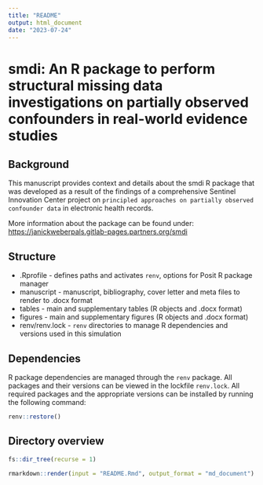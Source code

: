```yaml
---
title: "README"
output: html_document
date: "2023-07-24"
---
```


# smdi: An R package to perform structural missing data investigations on partially observed confounders in real-world evidence studies

## Background

This manuscript provides context and details about the smdi R package that was developed as a result of the findings of a comprehensive Sentinel Innovation Center project on `principled approaches on partially observed confounder data` in electronic health records.

More information about the package can be found under:
<https://janickweberpals.gitlab-pages.partners.org/smdi>

## Structure

-   .Rprofile - defines paths and activates `renv`, options for Posit R package manager
-   manuscript - manuscript, bibliography, cover letter and meta files to render to .docx format
-   tables - main and supplementary tables (R objects and .docx format)
-   figures - main and supplementary figures (R objects and .docx format)
-   renv/renv.lock - `renv` directories to manage R dependencies and versions used in this simulation

## Dependencies

R package dependencies are managed through the `renv` package. All packages and their versions can be viewed in the lockfile `renv.lock`. All required packages and the appropriate versions can be installed by running the following command: 

```r
renv::restore()
```

## Directory overview

```r
fs::dir_tree(recurse = 1)
```

```r
rmarkdown::render(input = "README.Rmd", output_format = "md_document")
```